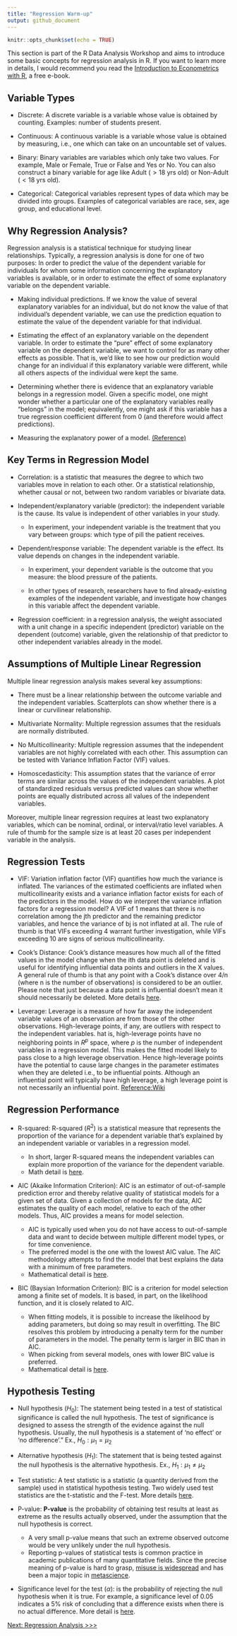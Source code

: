 ```yaml
---
title: "Regression Warm-up"
output: github_document
---
```


```r
knitr::opts_chunk$set(echo = TRUE)
```

This section is part of the R Data Analysis Workshop and aims to introduce some basic concepts for regression analysis in R. If you want to learn more in details, I would recommend you read the [Introduction to Econometrics with R](https://www.econometrics-with-r.org/index.html), a free e-book. 

## Variable Types 

- Discrete: A discrete variable is a variable whose value is obtained by counting. Examples: number of students present. 

- Continuous: A continuous variable is a variable whose value is obtained by measuring, i.e., one which can take on an uncountable set of values.

- Binary: Binary variables are variables which only take two values. For example, Male or Female, True or False and Yes or No. You can also construct a binary variable for age like Adult ($>18$ yrs old) or Non-Adult ($<18$ yrs old). 

- Categorical: Categorical variables represent types of data which may be divided into groups. Examples of categorical variables are race, sex, age group, and educational level. 

## Why Regression Analysis?

Regression analysis is a statistical technique for studying linear relationships. Typically, a regression analysis is done for one of two purposes: In order to predict the value of the dependent variable for individuals for whom some information concerning the explanatory variables is available, or in order to estimate the effect of some explanatory variable on the dependent variable.

- Making individual predictions. If we know the value of several explanatory variables for an individual, but do not know the value of that individual’s dependent variable, we can use the prediction equation to estimate the value of the dependent variable for that individual.

- Estimating the effect of an explanatory variable on the dependent variable. In order to estimate the “pure” effect of some explanatory variable on the dependent variable, we want to control for as many other effects as possible. That is, we’d like to see how our prediction would change for an individual if this explanatory variable were different, while all others aspects of the individual were kept the same.

- Determining whether there is evidence that an explanatory variable belongs in a regression model. Given a specific model, one might wonder whether a particular one of the explanatory variables really “belongs” in the model; equivalently, one might ask if this variable has a true regression coefficient different from 0 (and therefore would affect predictions).

- Measuring the explanatory power of a model. [(Reference)](https://www.kellogg.northwestern.edu/faculty/weber/jhu/statistics/regression.htm)

## Key Terms in Regression Model

- Correlation: is a statistic that measures the degree to which two variables move in relation to each other. Or a statistical relationship, whether causal or not, between two random variables or bivariate data.

- Independent/explanatory variable (predictor): the independent variable is the cause. Its value is independent of other variables in your study.
  
  - In experiment, your independent variable is the treatment that you vary between groups: which type of pill the patient receives.

- Dependent/response variable: The dependent variable is the effect. Its value depends on changes in the independent variable. 

  - In experiment, your dependent variable is the outcome that you measure: the blood pressure of the patients. 
  
  - In other types of research, researchers have to find already-existing examples of the independent variable, and investigate how changes in this variable affect the dependent variable.
  
- Regression coefficient: in a regression analysis, the weight associated with a unit change in a specific independent (predictor) variable on the dependent (outcome) variable, given the relationship of that predictor to other independent variables already in the model. 

## Assumptions of Multiple Linear Regression 
Multiple linear regression analysis makes several key assumptions: 

- There must be a linear relationship between the outcome variable and the independent variables. Scatterplots can show whether there is a linear or curvilinear relationship.

- Multivariate Normality: Multiple regression assumes that the residuals are normally distributed.

- No Multicollinearity: Multiple regression assumes that the independent variables are not highly correlated with each other. This assumption can be tested with Variance Inflation Factor (VIF) values. 

- Homoscedasticity: This assumption states that the variance of error terms are similar across the values of the independent variables. A plot of standardized residuals versus predicted values can show whether points are equally distributed across all values of the independent variables.

Moreover, multiple linear regression requires at least two explanatory variables, which can be nominal, ordinal, or interval/ratio level variables. A rule of thumb for the sample size is at least 20 cases per independent variable in the analysis.

## Regression Tests

- VIF: Variation inflation factor (VIF) quantifies how much the variance is inflated. The variances of the estimated coefficients are inflated when multicollinearity exists and a variance inflation factor exists for each of the predictors in the model. How do we interpret the variance inflation factors for a regression model? A VIF of 1 means that there is no correlation among the jth predictor and the remaining predictor variables, and hence the variance of bj is not inflated at all. The rule of thumb is that VIFs exceeding 4 warrant further investigation, while VIFs exceeding 10 are signs of serious multicollinearity.

- Cook's Distance: Cook's distance measures how much all of the fitted values in the model change when the ith data point is deleted and is useful for identifying influential data points and outliers in the X values. A general rule of thumb is that any point with a Cook's distance over 4/n (where n is the number of observations) is considered to be an outlier. Please note that just because a data point is influential doesn't mean it should necessarily be deleted. More details [here](https://www.statology.org/how-to-identify-influential-data-points-using-cooks-distance/).

- Leverage: Leverage is a measure of how far away the independent variable values of an observation are from those of the other observations. High-leverage points, if any, are outliers with respect to the independent variables. hat is, high-leverage points have no neighboring points in  $R^p$ space, where $p$ is the number of independent variables in a regression model. This makes the fitted model likely to pass close to a high leverage observation. Hence high-leverage points have the potential to cause large changes in the parameter estimates when they are deleted i.e., to be influential points. Although an influential point will typically have high leverage, a high leverage point is not necessarily an influential point. [Reference:Wiki](https://en.wikipedia.org/wiki/Leverage_(statistics))

## Regression Performance

- R-squared: R-squared ($R^2$) is a statistical measure that represents the proportion of the variance for a dependent variable that's explained by an independent variable or variables in a regression model. 
  
  - In short, larger R-squared means the independent variables can explain more proportion of the variance for the dependent variable. 
  - Math detail is [here](https://en.wikipedia.org/wiki/Coefficient_of_determination). 

- AIC (Akaike Information Criterion): AIC is an estimator of out-of-sample prediction error and thereby relative quality of statistical models for a given set of data. Given a collection of models for the data, AIC estimates the quality of each model, relative to each of the other models. Thus, AIC provides a means for model selection. 

  - AIC is typically used when you do not have access to out-of-sample data and want to decide between multiple different model types, or for time convenience. 
  - The preferred model is the one with the lowest AIC value. The AIC methodology attempts to find the model that best explains the data with a minimum of free parameters. 
  - Mathematical detail is [here](https://en.wikipedia.org/wiki/Akaike_information_criterion).

- BIC (Baysian Information Criterion): BIC is a criterion for model selection among a finite set of models. It is based, in part, on the likelihood function, and it is closely related
to AIC. 

  - When fitting models, it is possible to increase the likelihood by adding parameters, but doing so may result in overfitting. The BIC resolves this problem by introducing a penalty term for the number of parameters in the model. The penalty term is larger in BIC than in AIC.
  - When picking from several models, ones with lower BIC value is preferred. 
  - Mathematical detail is [here](https://www.immagic.com/eLibrary/ARCHIVES/GENERAL/WIKIPEDI/W120607B.pdf).

## Hypothesis Testing

- Null hypothesis ($H_0$): The statement being tested in a test of statistical significance is called the null hypothesis. The test of significance is designed to assess the strength of the evidence against the null hypothesis. Usually, the null hypothesis is a statement of 'no effect' or 'no difference'." Ex., $H_0: \mu_1 = \mu_2$

- Alternative hypothesis ($H_1$): The statement that is being tested against the null hypothesis is the alternative hypothesis. Ex., $H_1: \mu_1 \neq \mu_2$

- Test statistic: A test statistic is a statistic (a quantity derived from the sample) used in statistical hypothesis testing. Two widely used test statistics are the t-statistic and the F-test. More details [here](https://en.wikipedia.org/wiki/Test_statistic).

- P-value: **P-value** is the probability of obtaining test results at least as extreme as the results actually observed, under the assumption that the null hypothesis is correct.
  
  - A very small p-value means that such an extreme observed outcome would be very unlikely under the null hypothesis. 
  - Reporting p-values of statistical tests is common practice in academic publications of many quantitative fields. Since the precise meaning of p-value is hard to grasp, [misuse is widespread](https://en.wikipedia.org/wiki/Misuse_of_p-values) and has been a major topic in [metascience](https://en.wikipedia.org/wiki/Metascience).

- Significance level for the test ($\alpha$): is the probability of rejecting the null hypothesis when it is true. For example, a significance level of 0.05 indicates a 5% risk of concluding that a difference exists when there is no actual difference. More detail is [here](https://blog.minitab.com/en/adventures-in-statistics-2/understanding-hypothesis-tests-significance-levels-alpha-and-p-values-in-statistics). 

[Next: Regression Analysis >>>](https://github.com/YuxiaoLuo/r_analysis_dri_2022/blob/main/regression_analysis.md)
